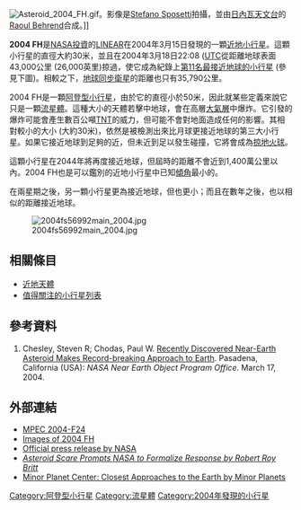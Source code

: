 <!-- Additional parameters for this template  are available at [[Template:Infobox_Planet|Template:Infobox Planet]]. -->{{Infobox planet | discovery=yes | physical_characteristics = yes | bgcolour=#FFFFC0 |
name=2004 FH
| discoverer=[[林肯近地小行星研究小組|LINEAR]]
| discovered= 2004年3月15日
| alt_names=''none''
| mp_category=[[阿登型小行星|阿登型小行星]],<br>[[地球軌道穿越小行星|地球軌道穿越小行星]]<br>[[金星軌道穿越小行星|金星軌道穿越小行星]]
| epoch=July 14, 2004年7月14日 ([[儒略日|JD]] 2453200.5)
| semimajor=122.360 [[Giga|Gm]] (0.818 [[天文單位|AU]])
| perihelion=87.070 Gm (0.582 AU)
| aphelion=157.651 Gm (1.054 AU)
| eccentricity=0.288
| period=270.192 [[天|d]] (0.740 [[儒略年|a]])
| inclination=0.016 62[[度|°]]
| asc_node=264.432°
| arg_peri=62.952°
| mean_anomaly=28.042°
| avg_speed=32.237 公里/[[秒|秒]]
| dimensions=0.030公里
| mass=2.8{{e|7}}公斤
| density=2 ? g/cm³
| surface_grav=8.4{{e|−6}} m/s²
| escape_velocity=16{{e|−6}} km/s
| rotation=? d
| spectral_type=?
| abs_magnitude=26.42
| albedo=0.1 ?
| single_temperature=~308 [[熱力學溫標|K]]}}
[[Image:Asteroid_2004_FH.gif|left]]。影像是[[Stefano_Sposetti|Stefano Sposetti]]拍攝，並由[[日內瓦天文台|日內瓦天文台]]的[[Raoul_Behrend|Raoul Behrend]]合成。]]

'''2004 FH'''是[[美國國家航空暨太空總署|NASA投資]]的[[林肯近地小行星研究小組|LINEAR]]在2004年3月15日發現的一顆[[近地小行星|近地小行星]]。這顆小行星的直徑大約30米，並且在2004年3月18日22:08 ([[協調世界時|UTC]]從距離地球表面43,000公里 (26,000英里)掠過，使它成為紀錄上[[值得關注的小行星列表#曾經非常接近地球的小行星|第11名最接近地球的小行星]]{{As of|2008|11|21|lc=on}}<!-- the 2-10m 1972 grazer was at 57 km, the 44kg 1990 grazer was about 100km, possible 2006 grazer size and altitude not available. Rankings depend on definitions of meteoroid and approach --> (參見下圖)。相較之下，[[地球同步衛星|地球同步衛星]]的距離也只有35,790公里。

2004 FH是一顆[[阿登型小行星|阿登型小行星]]，由於它的直徑小於50米，因此就某些定義來說它只是一顆[[流星體|流星體]]。這種大小的天體若擊中地球，會在高層[[地球大氣層|大氣層]]中爆炸。它引發的爆炸可能會產生數百公噸[[黃色炸藥|TNT]]的威力，但可能不會對地面造成任何的影響。其相對較小的大小 (大約30米)，依然是被檢測出來比月球更接近地球的第三大小行星。如果它接近地球到足夠的近，但未近到足以發生碰撞，它將會成為[[掠地火球|掠地火球]]。

這顆小行星在2044年將再度接近地球，但屆時的距離不會近到1,400萬公里以內。2004 FH也是可以鑑別的近地小行星中已知[[傾角|傾角]]最小的。 

在兩星期之後，另一顆小行星{{mpl|2004 FU|162}}更為接近地球，但也更小；而且在數年之後，{{mpl|2009 DD|45}}也以相似的距離接近地球。

[[Image:2004fs56992main_2004.jpg|frame]]

== 相關條目 ==
* [[近地天體|近地天體]]
* [[值得關注的小行星列表|值得關注的小行星列表]]

== 參考資料 ==
# Chesley, Steven R; Chodas, Paul W. [http://neo.jpl.nasa.gov/news/news142.html Recently Discovered Near-Earth Asteroid Makes Record-breaking Approach to Earth]{{Wayback|url=http://neo.jpl.nasa.gov/news/news142.html |date=20150607124358 }}. Pasadena, California (USA): ''NASA Near Earth Object Program Office''. March 17, 2004.

== 外部連結 ==
* [http://www.minorplanetcenter.org/mpec/K04/K04F24.html MPEC 2004-F24]{{Wayback|url=http://www.minorplanetcenter.org/mpec/K04/K04F24.html |date=20110725080818 }}
* [http://www.klet.org/klenot//html/2004fh.html Images of 2004 FH]{{Wayback|url=http://www.klet.org/klenot//html/2004fh.html |date=20110615193150 }}
* [http://neo.jpl.nasa.gov/news/news142.html Official press release by NASA]{{Wayback|url=http://neo.jpl.nasa.gov/news/news142.html |date=20150607124358 }}
* [http://www.space.com/scienceastronomy/asteroid_warning_040322.html ''Asteroid Scare Prompts NASA to Formalize Response by Robert Roy Britt'']{{Wayback|url=http://www.space.com/scienceastronomy/asteroid_warning_040322.html |date=20040323153047 }}
* [http://www.minorplanetcenter.org/iau/lists/Closest.html Minor Planet Center: Closest Approaches to the Earth by Minor Planets]{{Wayback|url=http://www.minorplanetcenter.org/iau/lists/Closest.html |date=20130214081554 }}

{{小天體}}

{{DEFAULTSORT:2004 Fh}}
[[Category:阿登型小行星|Category:阿登型小行星]]
[[Category:流星體|Category:流星體]]
[[Category:2004年發現的小行星|Category:2004年發現的小行星]]